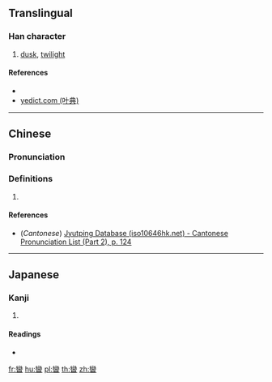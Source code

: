 ==Translingual==

===Han character===
{{Han char|rn=72|rad=日|as=19|sn=23|canj=VFA|four=22603|ids=⿱龻日}}

# [[dusk]], [[twilight]]

====References====
* {{Han ref|kx=0501.430|dkj=14265|hdz=21542.170|uh=66EB|ud=26347|bh=F7DF|bd=63455}}
* [http://yedict.com/htm/66/66EB.htm yedict.com (叶典)]

----

==Chinese==
{{zh-forms}}

===Pronunciation===
{{zh-pron
|m=luán
|c=lyun4
|mc=y
|oc=y
|ma=
|cat=n
}}

===Definitions===
# {{rfdef|lang=zh}}

====References====
* (''Cantonese'') [http://www.iso10646hk.net/jp/document/download.jsp Jyutping Database (iso10646hk.net) - Cantonese Pronunciation List (Part 2), p. 124]

----

==Japanese==

===Kanji===
{{ja-kanji|grade=|rs=日19}}

# {{defn|lang=ja|sort=日19}}

====Readings====
* {{ja-readings|on=[[らん]] (ran), [[ばん]] (ban), [[まん]] (man), [[れん]] (ren)|kun=[[たそがれ]] (tasogare)}}

[[fr:曫]]
[[hu:曫]]
[[pl:曫]]
[[th:曫]]
[[zh:曫]]